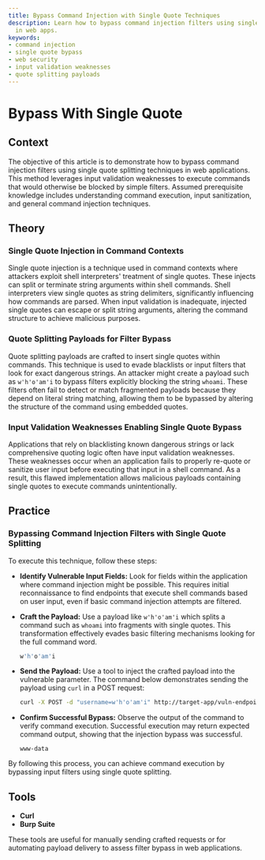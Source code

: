 ```yaml
---
title: Bypass Command Injection with Single Quote Techniques
description: Learn how to bypass command injection filters using single quote splitting
  in web apps.
keywords:
- command injection
- single quote bypass
- web security
- input validation weaknesses
- quote splitting payloads
---
```


# Bypass With Single Quote

## Context

The objective of this article is to demonstrate how to bypass command injection filters using single quote splitting techniques in web applications. This method leverages input validation weaknesses to execute commands that would otherwise be blocked by simple filters. Assumed prerequisite knowledge includes understanding command execution, input sanitization, and general command injection techniques.

## Theory

### Single Quote Injection in Command Contexts

Single quote injection is a technique used in command contexts where attackers exploit shell interpreters' treatment of single quotes. These injects can split or terminate string arguments within shell commands. Shell interpreters view single quotes as string delimiters, significantly influencing how commands are parsed. When input validation is inadequate, injected single quotes can escape or split string arguments, altering the command structure to achieve malicious purposes.

### Quote Splitting Payloads for Filter Bypass

Quote splitting payloads are crafted to insert single quotes within commands. This technique is used to evade blacklists or input filters that look for exact dangerous strings. An attacker might create a payload such as `w'h'o'am'i` to bypass filters explicitly blocking the string `whoami`. These filters often fail to detect or match fragmented payloads because they depend on literal string matching, allowing them to be bypassed by altering the structure of the command using embedded quotes.

### Input Validation Weaknesses Enabling Single Quote Bypass

Applications that rely on blacklisting known dangerous strings or lack comprehensive quoting logic often have input validation weaknesses. These weaknesses occur when an application fails to properly re-quote or sanitize user input before executing that input in a shell command. As a result, this flawed implementation allows malicious payloads containing single quotes to execute commands unintentionally.

## Practice

### Bypassing Command Injection Filters with Single Quote Splitting

To execute this technique, follow these steps:

- **Identify Vulnerable Input Fields:** Look for fields within the application where command injection might be possible. This requires initial reconnaissance to find endpoints that execute shell commands based on user input, even if basic command injection attempts are filtered.
  
- **Craft the Payload:** Use a payload like `w'h'o'am'i` which splits a command such as `whoami` into fragments with single quotes. This transformation effectively evades basic filtering mechanisms looking for the full command word.
  
  ```sql
  w'h'o'am'i
  ```

- **Send the Payload:** Use a tool to inject the crafted payload into the vulnerable parameter. The command below demonstrates sending the payload using `curl` in a POST request:

  ```bash
  curl -X POST -d "username=w'h'o'am'i" http://target-app/vuln-endpoint
  ```

- **Confirm Successful Bypass:** Observe the output of the command to verify command execution. Successful execution may return expected command output, showing that the injection bypass was successful.

  ```text
  www-data
  ```

By following this process, you can achieve command execution by bypassing input filters using single quote splitting.

## Tools

- **Curl**
- **Burp Suite** 

These tools are useful for manually sending crafted requests or for automating payload delivery to assess filter bypass in web applications.